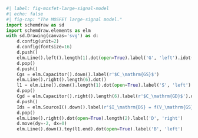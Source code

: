 ```python
#| label: fig-mosfet-large-signal-model
#| echo: false
#| fig-cap: "The MOSFET large-signal model."
import schemdraw as sd
import schemdraw.elements as elm
with sd.Drawing(canvas='svg') as d:
    d.config(unit=2)
    d.config(fontsize=16)
    d.push()
    elm.Line().left().length(1).dot(open=True).label('G', 'left').idot()
    d.pop()
    d.push()
    Cgs = elm.Capacitor().down().label(r'$C_\mathrm{GS}$')
    elm.Line().right().length(6).dot()
    l1 = elm.Line().down().length(1).dot(open=True).label('S', 'left')
    d.pop()
    Cgd = elm.Capacitor().right().length(6).label(r'$C_\mathrm{GD}$').dot()
    d.push()
    Ids = elm.SourceI().down().label(r'$I_\mathrm{DS} = f(V_\mathrm{GS}, V_\mathrm{DS}, V_\mathrm{SB})$')
    d.pop()
    elm.Line().right().dot(open=True).length(2).label('D', 'right')
    d.move(dy=-2, dx=0)
    elm.Line().down().toy(l1.end).dot(open=True).label('B', 'left')
```
